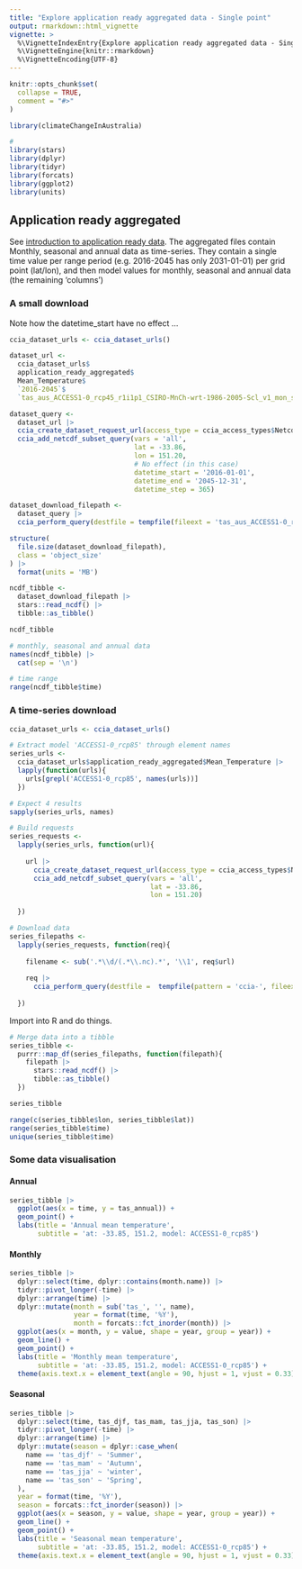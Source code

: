 ```yaml
---
title: "Explore application ready aggregated data - Single point"
output: rmarkdown::html_vignette
vignette: >
  %\VignetteIndexEntry{Explore application ready aggregated data - Single point}
  %\VignetteEngine{knitr::rmarkdown}
  %\VignetteEncoding{UTF-8}
---
```


```r
knitr::opts_chunk$set(
  collapse = TRUE,
  comment = "#>"
)
```

```r
library(climateChangeInAustralia)

# 
library(stars)
library(dplyr)
library(tidyr)
library(forcats)
library(ggplot2)
library(units)
```

## Application ready aggregated

See [introduction to application ready data](https://www.climatechangeinaustralia.gov.au/en/obtain-data/application-ready-data/).
The aggregated files contain Monthly, seasonal and annual data as time-series. They 
contain a single time value per range period (e.g. 2016-2045 has only 2031-01-01) per grid point (lat/lon),
and then model values for monthly, seasonal and annual data (the remaining 'columns')

### A small download

Note how the datetime_start have no effect ...

```r
ccia_dataset_urls <- ccia_dataset_urls()

dataset_url <- 
  ccia_dataset_urls$
  application_ready_aggregated$
  Mean_Temperature$
  `2016-2045`$
  `tas_aus_ACCESS1-0_rcp45_r1i1p1_CSIRO-MnCh-wrt-1986-2005-Scl_v1_mon_seasavg_2016-2045_clim.nc`

dataset_query <-
  dataset_url |>
  ccia_create_dataset_request_url(access_type = ccia_access_types$NetcdfSubset) |>
  ccia_add_netcdf_subset_query(vars = 'all',
                               lat = -33.86,
                               lon = 151.20,
                               # No effect (in this case)
                               datetime_start = '2016-01-01',
                               datetime_end = '2045-12-31',
                               datetime_step = 365)

dataset_download_filepath <-
  dataset_query |>
  ccia_perform_query(destfile = tempfile(fileext = 'tas_aus_ACCESS1-0_rcp45_seasavg_2016-2045.nc'))

structure(
  file.size(dataset_download_filepath),
  class = 'object_size'
) |>
  format(units = 'MB')
```

```r
ncdf_tibble <-
  dataset_download_filepath |>
  stars::read_ncdf() |>
  tibble::as_tibble()

ncdf_tibble
```

```r
# monthly, seasonal and annual data
names(ncdf_tibble) |>
  cat(sep = '\n')

# time range
range(ncdf_tibble$time)
```

### A time-series download

```r
ccia_dataset_urls <- ccia_dataset_urls()

# Extract model 'ACCESS1-0_rcp85' through element names
series_urls <-
  ccia_dataset_urls$application_ready_aggregated$Mean_Temperature |>
  lapply(function(urls){
    urls[grepl('ACCESS1-0_rcp85', names(urls))]
  })

# Expect 4 results
sapply(series_urls, names)

# Build requests
series_requests <-
  lapply(series_urls, function(url){
    
    url |>
      ccia_create_dataset_request_url(access_type = ccia_access_types$NetcdfSubset) |>
      ccia_add_netcdf_subset_query(vars = 'all',
                                   lat = -33.86,
                                   lon = 151.20)
    
  })

# Download data
series_filepaths <-
  lapply(series_requests, function(req){
    
    filename <- sub('.*\\d/(.*\\.nc).*', '\\1', req$url)
  
    req |>
      ccia_perform_query(destfile =  tempfile(pattern = 'ccia-', fileext = filename))
    
  })
```

Import into R and do things.

```r
# Merge data into a tibble
series_tibble <-
  purrr::map_df(series_filepaths, function(filepath){
    filepath |>
      stars::read_ncdf() |>
      tibble::as_tibble()
  })
```

```r
series_tibble

range(c(series_tibble$lon, series_tibble$lat))
range(series_tibble$time)
unique(series_tibble$time)
```

### Some data visualisation

#### Annual

```r
series_tibble |>
  ggplot(aes(x = time, y = tas_annual)) +
  geom_point() +
  labs(title = 'Annual mean temperature', 
       subtitle = 'at: -33.85, 151.2, model: ACCESS1-0_rcp85')
```

#### Monthly

```r
series_tibble |>
  dplyr::select(time, dplyr::contains(month.name)) |>
  tidyr::pivot_longer(-time) |>
  dplyr::arrange(time) |>
  dplyr::mutate(month = sub('tas_', '', name),
                year = format(time, '%Y'),
                month = forcats::fct_inorder(month)) |>
  ggplot(aes(x = month, y = value, shape = year, group = year)) +
  geom_line() +
  geom_point() +
  labs(title = 'Monthly mean temperature', 
       subtitle = 'at: -33.85, 151.2, model: ACCESS1-0_rcp85') +
  theme(axis.text.x = element_text(angle = 90, hjust = 1, vjust = 0.33))
```

#### Seasonal

```r
series_tibble |>
  dplyr::select(time, tas_djf, tas_mam, tas_jja, tas_son) |>
  tidyr::pivot_longer(-time) |>
  dplyr::arrange(time) |>
  dplyr::mutate(season = dplyr::case_when(
    name == 'tas_djf' ~ 'Summer',
    name == 'tas_mam' ~ 'Autumn',
    name == 'tas_jja' ~ 'winter',
    name == 'tas_son' ~ 'Spring',
  ),
  year = format(time, '%Y'),
  season = forcats::fct_inorder(season)) |>
  ggplot(aes(x = season, y = value, shape = year, group = year)) +
  geom_line() +
  geom_point() +
  labs(title = 'Seasonal mean temperature', 
       subtitle = 'at: -33.85, 151.2, model: ACCESS1-0_rcp85') +
  theme(axis.text.x = element_text(angle = 90, hjust = 1, vjust = 0.33))
```



